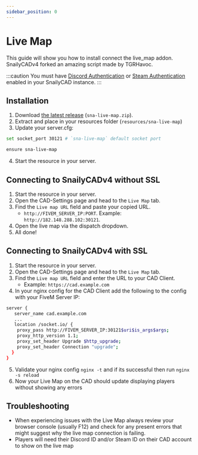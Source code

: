 ```yaml
---
sidebar_position: 0
---
```


# Live Map

This guide will show you how to install connect the live_map addon.
SnailyCADv4 forked an amazing script made by TGRHavoc.

:::caution
You must have [Discord Authentication](/docs/discord-integration/discord-authentication) or [Steam Authentication](/docs/steam-integration/steam-authentication) enabled in your SnailyCAD instance.
:::

## Installation

1. Download [the latest release](https://github.com/SnailyCAD/live-map/releases) (`sna-live-map.zip`).
2. Extract and place in your resources folder (`resources/sna-live-map`)
3. Update your server.cfg:

```bash
set socket_port 30121 # `sna-live-map` default socket port

ensure sna-live-map
```

4. Start the resource in your server.

## Connecting to SnailyCADv4 without SSL

1. Start the resource in your server.
2. Open the CAD-Settings page and head to the `Live Map` tab.
3. Find the `Live map URL` field and paste your copied URL.
   - `http://FIVEM_SERVER_IP:PORT`. Example: `http://182.148.288.102:30121`.
4. Open the live map via the dispatch dropdown.
5. All done!

## Connecting to SnailyCADv4 with SSL

1. Start the resource in your server.
2. Open the CAD-Settings page and head to the `Live Map` tab.
3. Find the `Live map URL` field and enter the URL to your CAD Client.
   - Example: `https://cad.example.com`
4. In your nginx config for the CAD Client add the following to the config with your FiveM Server IP:

```bash
server {
   server_name cad.example.com
   ...
   location /socket.io/ {
    proxy_pass http://FIVEM_SERVER_IP:30121$uri$is_args$args;
    proxy_http_version 1.1;
    proxy_set_header Upgrade $http_upgrade;
    proxy_set_header Connection "upgrade";
  }
}
```

5. Validate your nginx config `nginx -t` and if its successful then run `nginx -s reload`
6. Now your Live Map on the CAD should update displaying players without showing any errors

## Troubleshooting

- When experiencing issues with the Live Map always review your browser console (usually F12) and check for any present errors that might suggest why the live map connection is failing.
- Players will need their Discord ID and/or Steam ID on their CAD account to show on the live map
